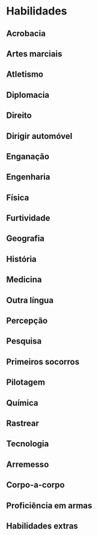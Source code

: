 # Habilidades

## Acrobacia
## Artes marciais
## Atletismo
## Diplomacia
## Direito
## Dirigir automóvel
## Enganação
## Engenharia
## Física
## Furtividade
## Geografia
## História
## Medicina
## Outra língua
## Percepção
## Pesquisa
## Primeiros socorros
## Pilotagem
## Química
## Rastrear
## Tecnologia
## Arremesso
## Corpo-a-corpo
## Proficiência em armas
## Habilidades extras